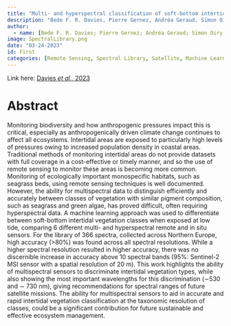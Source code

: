 ```yaml
---
title: "Multi- and hyperspectral classification of soft-bottom intertidal vegetation using a spectral library for coastal biodiversity remote sensing."
description: "Bede F. R. Davies, Pierre Gernez, Andréa Geraud, Simon Oiry, Philippe Rosa, Maria Laura Zoffoli & Laurent Barillé"
author:
  - name: [Bede F. R. Davies; Pierre Gernez; Andréa Geraud; Simon Oiry; Philippe Rosa; Maria Laura Zoffoli; Laurent Barillé]
image: SpectralLibrary.png
date: "03-24-2023"
id: First
categories: [Remote Sensing, Spectral Library, Satellite, Machine Learning, First Author]
---
```



Link here: [Davies *et al.,* 2023](https://www.sciencedirect.com/science/article/pii/S0034425723001050?dgcid=author)

# Abstract

Monitoring biodiversity and how anthropogenic pressures impact this is critical, especially as anthropogenically driven climate change continues to affect all ecosystems. Intertidal areas are exposed to particularly high levels of pressures owing to increased population density in coastal areas. Traditional methods of monitoring intertidal areas do not provide datasets with full coverage in a cost-effective or timely manner, and so the use of remote sensing to monitor these areas is becoming more common. Monitoring of ecologically important monospecific habitats, such as seagrass beds, using remote sensing techniques is well documented. However, the ability for multispectral data to distinguish efficiently and accurately between classes of vegetation with similar pigment composition, such as seagrass and green algae, has proved difficult, often requiring hyperspectral data. A machine learning approach was used to differentiate between soft-bottom intertidal vegetation classes when exposed at low tide, comparing 6 different multi- and hyperspectral remote and in situ sensors. For the library of 366 spectra, collected across Northern Europe, high accuracy (>80%) was found across all spectral resolutions. While a higher spectral resolution resulted in higher accuracy, there was no discernible increase in accuracy above 10 spectral bands (95%: Sentinel-2 MSI sensor with a spatial resolution of 20 m). This work highlights the ability of multispectral sensors to discriminate intertidal vegetation types, while also showing the most important wavelengths for this discrimination (∼530 and ∼ 730 nm), giving recommendations for spectral ranges of future satellite missions. The ability for multispectral sensors to aid in accurate and rapid intertidal vegetation classification at the taxonomic resolution of classes, could be a significant contribution for future sustainable and effective ecosystem management.
